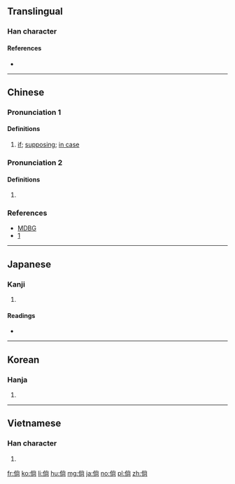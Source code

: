 ==Translingual==

===Han character===
{{Han char|rn=9|rad=人|as=08|sn=10|four=29227|canj=OFBR|ids=⿰亻尚<sub>(GTV)</sub>,⿰亻尙<sub>(JK)</sub>}}

====References====
* {{Han ref|kx=0108.030|dkj=00774|dj=0229.140|hdz=10177.010|uh=5018|ud=20504|bh=ADD5|bd=44501}}

----

==Chinese==
{{zh-forms}}

===Pronunciation 1===
{{zh-pron
|m=tǎng
|c=tong2
|h=pfs=
|md=
|mn=
|w=
|mc=y
|oc=y
|cat=part
}}

====Definitions====
{{zh-hanzi}}

# [[if]]; [[supposing]]; [[in case]]

===Pronunciation 2===
{{zh-pron
|m=cháng
|c=soeng4
|cat=
}}

====Definitions====
{{zh-hanzi}}

# {{only used in|lang=zh|倘佯}}

===References===
* [http://www.mdbg.net/ MDBG]
* [http://humanum.arts.cuhk.edu.hk/]

----

==Japanese==

===Kanji===
{{ja-kanji|grade=|rs=人08}}

# {{defn|lang=ja|sort=人08}}

====Readings====
* {{ja-readings|on=[[しょう]] (shō), [[とう]] (tō)|kun=[[もし]] (moshi), [[たちもとほる]] (tachimotohoru)}}

----

==Korean==

===Hanja===
{{ko-hanja|hangeul=당|rv=dang|mr=tang}}

# {{defn|lang=ko|sort=人08}}

----

==Vietnamese==

===Han character===
{{vi-hantu|[[thảng]], [[thẳng]], [[người]], [[thoáng]], [[thoảng]], [[thằng]], [[thoang]], [[thoắng]]|rs=人08}}

# {{defn|lang=vi|sort=人08}}

[[fr:倘]]
[[ko:倘]]
[[li:倘]]
[[hu:倘]]
[[mg:倘]]
[[ja:倘]]
[[no:倘]]
[[pl:倘]]
[[zh:倘]]